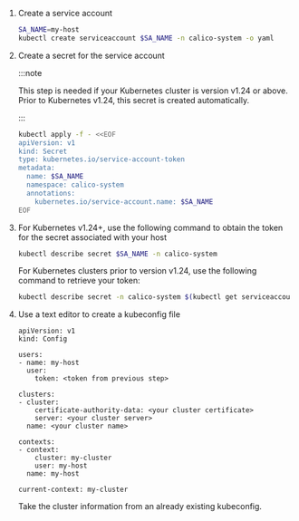 1. Create a service account

   ```bash
   SA_NAME=my-host
   kubectl create serviceaccount $SA_NAME -n calico-system -o yaml
   ```

1. Create a secret for the service account

   :::note

   This step is needed if your Kubernetes cluster is version v1.24 or above. Prior to Kubernetes v1.24, this secret is created automatically.

   :::

   ```bash
   kubectl apply -f - <<EOF
   apiVersion: v1
   kind: Secret
   type: kubernetes.io/service-account-token
   metadata:
     name: $SA_NAME
     namespace: calico-system
     annotations:
       kubernetes.io/service-account.name: $SA_NAME
   EOF
   ```

1. For Kubernetes v1.24+, use the following command to obtain the token for the secret associated with your host

   ```bash
   kubectl describe secret $SA_NAME -n calico-system
   ```

   For Kubernetes clusters prior to version v1.24, use the following command to retrieve your token:

   ```bash
   kubectl describe secret -n calico-system $(kubectl get serviceaccount -n calico-system $SA_NAME -o=jsonpath="{.secrets[0].name}")
   ```

1. Use a text editor to create a kubeconfig file

   ```
   apiVersion: v1
   kind: Config

   users:
   - name: my-host
     user:
       token: <token from previous step>

   clusters:
   - cluster:
       certificate-authority-data: <your cluster certificate>
       server: <your cluster server>
     name: <your cluster name>

   contexts:
   - context:
       cluster: my-cluster
       user: my-host
     name: my-host

   current-context: my-cluster
   ```

   Take the cluster information from an already existing kubeconfig.
